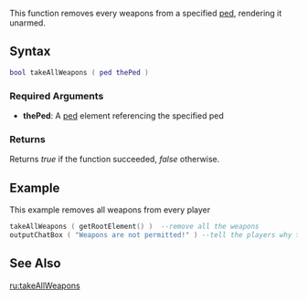 
{{Server function}}
This function removes every weapons from a specified [[/ped.md|ped]], rendering it unarmed.
{{Note|Weapons are removed when a ped dies by default. This means that it is only appropriate to use this function while a ped is alive.}}

==Syntax==
<syntaxhighlight lang="lua">bool takeAllWeapons ( ped thePed )</syntaxhighlight>

===Required Arguments===
*'''thePed''': A [[/ped.md|ped]] element referencing the specified ped

===Returns===
Returns ''true'' if the function succeeded, ''false'' otherwise.

==Example==
This example removes all weapons from every player
<syntaxhighlight lang="lua">
takeAllWeapons ( getRootElement() )  --remove all the weapons
outputChatBox ( "Weapons are not permitted!" ) --tell the players why they lost their weapons</syntaxhighlight>

==See Also==
{{Weapon functions}}
[[/ru:takeAllWeapons.md|ru:takeAllWeapons]]